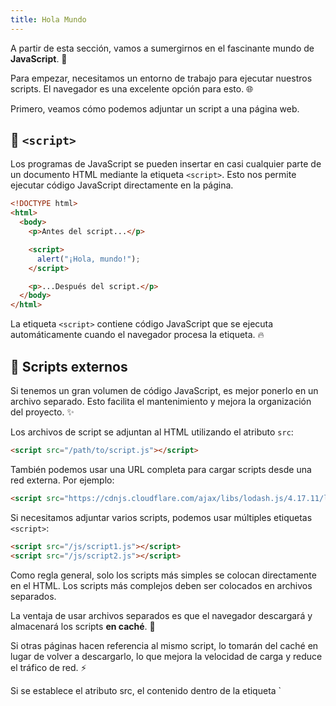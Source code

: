 ```yaml
---
title: Hola Mundo
---
```



A partir de esta sección, vamos a sumergirnos en el fascinante mundo de **JavaScript**. 🚀

Para empezar, necesitamos un entorno de trabajo para ejecutar nuestros scripts. El navegador es una excelente opción para esto. 🌐

Primero, veamos cómo podemos adjuntar un script a una página web.

## 📝 `<script>`

Los programas de JavaScript se pueden insertar en casi cualquier parte de un documento HTML mediante la etiqueta `<script>`. Esto nos permite ejecutar código JavaScript directamente en la página.

```html {6-8}
<!DOCTYPE html>
<html>
  <body>
    <p>Antes del script...</p>

    <script>
      alert("¡Hola, mundo!");
    </script>

    <p>...Después del script.</p>
  </body>
</html>
```

La etiqueta `<script>` contiene código JavaScript que se ejecuta automáticamente cuando el navegador procesa la etiqueta. 🔥

## 📂 Scripts externos

Si tenemos un gran volumen de código JavaScript, es mejor ponerlo en un archivo separado. Esto facilita el mantenimiento y mejora la organización del proyecto. ✨

Los archivos de script se adjuntan al HTML utilizando el atributo `src`:

```html
<script src="/path/to/script.js"></script>
```

También podemos usar una URL completa para cargar scripts desde una red externa. Por ejemplo:

```html
<script src="https://cdnjs.cloudflare.com/ajax/libs/lodash.js/4.17.11/lodash.js"></script>
```

Si necesitamos adjuntar varios scripts, podemos usar múltiples etiquetas `<script>`:

```html
<script src="/js/script1.js"></script>
<script src="/js/script2.js"></script>
```

<Aside type="tip" title="A tener en cuenta">
Como regla general, solo los scripts más simples se colocan directamente en el HTML. Los scripts más complejos deben ser colocados en archivos separados.

La ventaja de usar archivos separados es que el navegador descargará y almacenará los scripts **en caché**. 🔄

Si otras páginas hacen referencia al mismo script, lo tomarán del caché en lugar de volver a descargarlo, lo que mejora la velocidad de carga y reduce el tráfico de red. ⚡

</Aside>

<Aside type="caution" title="¡Cuidado!">
  Si se establece el atributo src, el contenido dentro de la etiqueta `<script>` se ignora. 🚫

No puedes mezclar un archivo externo con código dentro de la misma etiqueta `<script>`.

Esto **no funcionará**:

```html
<script src="file.js">
  alert(1); // El contenido será ignorado porque se estableció src
</script>
```

La solución es dividir los scripts en dos etiquetas `<script>` diferentes:

```html
<script src="file.js"></script>
<script>
  alert(1);
</script>
```

</Aside>
